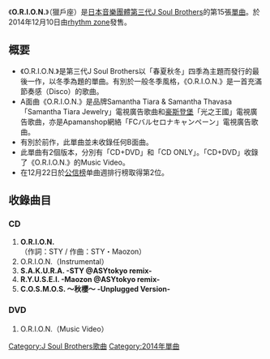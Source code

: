 {{prose|time=2015-04-30T04:09:32+00:00}}
{{unreferenced|time=2015-04-30T04:09:32+00:00}}
{{Infobox Single 
| Name           = O.R.I.O.N.
| Artist         = [[J_Soul_Brothers|三代目J Soul Brothers]]
| Album          = [[PLANET_SEVEN|PLANET SEVEN]]
| A-side         = O.R.I.O.N.
| B-side         = S.A.K.U.R.A. -STY @ASYtokyo remix-<br/>R.Y.U.S.E.I. -Maozon @ASYtokyo remix-<br/>C.O.S.M.O.S. ～秋櫻～ -Unplugged Version-
| Released       = {{flagicon|Japan}}2014年12月10日
| Format         = [[單曲|單曲]]
| Recorded       = 2014年<br/>{{JPN}}
| Genre          = [[J-POP|J-POP]] 
| Length         = 
| Label          = [[rhythm_zone|rhythm zone]]
| Writer         = 
| Producer       = [[五十嵐廣行|HIRO]]
| Certification  = *金（[[日本唱片協會|日本唱片協會]]）
| Chart position = *週榜第2位（[[Oricon公信榜|Oricon公信榜]]）
* 2014年12月月榜第3位（Oricon公信榜）
* 2015上半年度年排名第13名
* 2015年度年榜第23名（Oricon）
| Last single    = [[C.O.S.M.O.S._～秋櫻～|C.O.S.M.O.S. ～秋櫻～]]<br/>（2014年） 
| This single    = '''O.R.I.O.N.'''<br/>（2014年）
| Next single    = [[starting_over|starting over]]<br/>（2015年） 
| Misc           = 
}}
《'''O.R.I.O.N.'''》（獵戶座）是[[日本|日本]][[音樂團體|音樂團體]][[J_Soul_Brothers|第三代J Soul Brothers]]的第15張[[單曲|單曲]]。於2014年12月10日由[[rhythm_zone|rhythm zone]]發售。

== 概要 ==
* 《O.R.I.O.N.》是第三代J Soul Brothers以「春夏秋冬」四季為主題而發行的最後一作，以冬季為題的單曲。有別於一般冬季風格，《O.R.I.O.N.》是一首充滿節奏感（Disco）的歌曲。
* A面曲《O.R.I.O.N.》是品牌Samantha Tiara & Samantha Thavasa「Samantha Tiara Jewelry」電視廣告歌曲和[[豪斯登堡|豪斯登堡]]「光之王國」電視廣告歌曲，亦是Apamanshop網絡「FCバルセロナキャンペーン」電視廣告歌曲。
* 有別於前作，此單曲並未收錄任何B面曲。
* 此單曲有2個版本，分別有「CD+DVD」和「CD ONLY」。「CD+DVD」收錄了《O.R.I.O.N.》的Music Video。
* 在12月22日於[[公信榜|公信榜]]单曲週排行榜取得第2位。

== 收錄曲目 ==
=== CD ===
# '''O.R.I.O.N.'''<br/>（作詞：STY / 作曲：STY・Maozon）
# O.R.I.O.N.（Instrumental）
# '''S.A.K.U.R.A. -STY @ASYtokyo remix-'''<br/>
# '''R.Y.U.S.E.I. -Maozon @ASYtokyo remix-'''<br/>
# '''C.O.S.M.O.S. ～秋櫻～ -Unplugged Version-'''<br/>

=== DVD ===
# O.R.I.O.N.（Music Video）



{{J Soul Brothers}}


{{DEFAULTSORT:O.R.I.O.N.}}

[[Category:J_Soul_Brothers歌曲|Category:J Soul Brothers歌曲]]
[[Category:2014年單曲|Category:2014年單曲]]